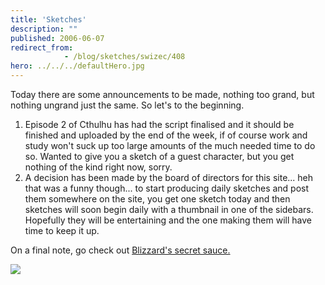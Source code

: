 ```yaml
---
title: 'Sketches'
description: ""
published: 2006-06-07
redirect_from: 
            - /blog/sketches/swizec/408
hero: ../../../defaultHero.jpg
---
```

Today there are some announcements to be made, nothing too grand, but nothing ungrand just the same. So let&#x27;s to the beginning.

1. Episode 2 of Cthulhu has had the script finalised and it should be finished and uploaded by the end of the week, if of course work and study won&#x27;t suck up too large amounts of the much needed time to do so. Wanted to give you a sketch of a guest character, but you get nothing of the kind right now, sorry.
2. A decision has been made by the board of directors for this site... heh that was a funny though... to start producing daily sketches and post them somewhere on the site, you get one sketch today and then sketches will soon begin daily with a thumbnail in one of the sidebars. Hopefully they will be entertaining and the one making them will have time to keep it up.

On a final note, go check out [Blizzard&#x27;s secret sauce.](http://www.escapistmagazine.com/issue/48)

[![](/includes/editor_upload/Image/sketches/kscan_0129.png)](/includes/editor_upload/Image/sketches/kscan_0129.png)
